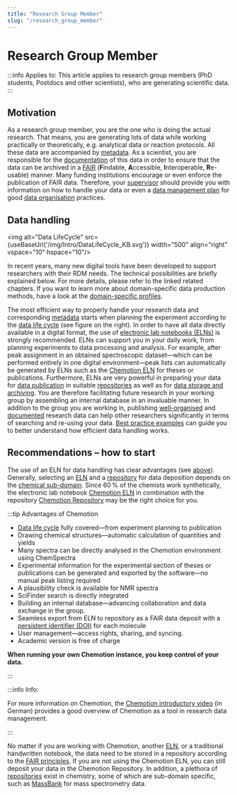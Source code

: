```yaml
---
title: "Research Group Member"
slug: "/research_group_member"
---
```


# Research Group Member


:::info Applies to:
This article applies to research group members (PhD students, Postdocs and other scientists), who are generating scientific data.
:::

## Motivation

As a research group member, you are the one who is doing the actual research. That means, you are generating lots of data while working practically or theoretically, e.g. analytical data or reaction protocols. All these data are accompanied by [metadata](../40_topics/30_metadata.mdx). As a scientist, you are responsible for the [documentation](../30_data/40_data_documentation.mdx) of this data in order to ensure that the data can be archived in a [FAIR](../40_topics/01_fair.mdx) (**F**indable, **A**ccessible, **I**nteroperable, **R**e-usable) manner. Many funding institutions encourage or even enforce the publication of FAIR data. Therefore, your [supervisor](10_research_group_leader.mdx) should provide you with information on how to handle your data or even a [data management plan](../30_data/10_dmp.mdx) for good [data organisation](../30_data/30_data_organisation.mdx) practices.

## Data handling

<img alt="Data LifeCycle" src={useBaseUrl('/img/Intro/DataLifeCycle_KB.svg')} width="500" align="right" vspace="10" hspace="10"/>

In recent years, many new digital tools have been developed to support researchers with their RDM needs. The technical possibilities are briefly explained below. For more details, please refer to the linked related chapters. If you want to learn more about domain-specific data production methods, have a look at the [domain-specific profiles](../10_domains/00_guide.mdx).

The most efficient way to properly handle your research data and corresponding [metadata](../40_topics/30_metadata.mdx) starts when planning the experiment according to the [data life cycle](../40_topics/110_data_life_cycle.mdx) (see figure on the right). In order to have all data directly available in a digital format, the use of [electronic lab notebooks (ELNs)](../40_topics/10_eln.mdx) is strongly recommended. ELNs can support you in your daily work, from planning experiments to data processing and analysis. For example, after peak assignment in an obtained spectroscopic dataset—which can be performed entirely in one digital environment—peak lists can automatically be generated by ELNs such as the [Chemotion ELN](https://eln.chemotion.net/home) for theses or publications. Furthermore, ELNs are very powerful in preparing your data for [data publication](../30_data/60_data_publication.mdx) in suitable [repositories](../40_topics/20_repositories.mdx) as well as for [data storage and archiving](../30_data/50_data_storage.mdx). You are therefore facilitating future research in your working group by assembling an internal database in an invaluable manner. In addition to the group you are working in, publishing [well-organised](../30_data/30_data_organisation.mdx) and [documented](../30_data/40_data_documentation.mdx) research data can help other researchers significantly in terms of searching and re-using your data. [Best practice examples](../40_topics/60_best_practice.mdx) can guide you to better understand how efficient data handling works.

## Recommendations – how to start

The use of an ELN for data handling has clear advantages (see [above](#data-handling)). Generally, selecting an [ELN](../40_topics/10_eln.mdx) and a [repository](../40_topics/20_repositories.mdx) for data deposition depends on the [chemical sub-domain](../10_domains/00_guide.mdx). Since 60 % of the chemists work synthetically, the electronic lab notebook [Chemotion ELN](https://www.chemotion.net/chemotionsaurus/) in combination with the repository [Chemotion Repository](https://www.chemotion-repository.net/welcome) may be the right choice for you. 

:::tip Advantages of Chemotion

- [Data life cycle](../40_topics/110_data_life_cycle.mdx) fully covered—from experiment planning to publication
- Drawing chemical structures—automatic calculation of quantities and yields
- Many spectra can be directly analysed in the Chemotion environment using ChemSpectra
- Experimental information for the experimental section of theses or publications can be generated and exported by the software—no manual peak listing required
- A plausibility check is available for NMR spectra
- SciFinder search is directly integrated
- Building an internal database—advancing collaboration and data exchange in the group.
- Seamless export from ELN to repository as a FAIR data deposit with a [persistent identifier (DOI)](../40_topics/100_pid.mdx) for each molecule
- User management—access rights, sharing, and syncing.
- Academic version is free of charge

**When running your own Chemotion instance, you keep control of your data.**

:::

:::info Info:

For more information on Chemotion, the [Chemotion introductory video](https://www.youtube.com/watch?v=tZHaP6DW-Dw) (in German) provides a good overview of Chemotion as a tool in research data management. 

:::

No matter if you are working with Chemotion, another [ELN](../40_topics/10_eln.mdx), or a traditional handwritten notebook, the data need to be stored in a repository according to the [FAIR principles](../40_topics/01_fair.mdx). If you are not using the Chemotion ELN, you can still deposit your data in the Chemotion Repository. In addition, a plethora of [repositories](../40_topics/20_repositories.mdx) exist in chemistry, some of which are sub-domain specific, such as [MassBank](https://massbank.eu/MassBank/) for mass spectrometry data.
